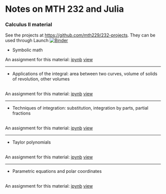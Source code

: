 # Notes on MTH 232 and Julia


### Calculus II material

See the projects at [https://github.com/mth229/232-projects](https://github.com/mth229/232-projects). They can be used through Launch [![Binder](https://mybinder.org/badge.svg)](https://mybinder.org/v2/gh/mth229/232-projects/master)

* Symbolic math

An assignment for this material:
[ipynb](https://raw.githubusercontent.com/mth229/232-projects/master/01-symbolic.ipynb)
[view](http://nbviewer.ipython.org/github/mth229/232-projects/blob/master/01-symbolic.ipynb?create=1)

----

* Applications of the integral: area between two curves, volume of solids of revolution, other volumes


<br/>
An assignment for this material:
[ipynb](https://raw.githubusercontent.com/mth229/232-projects/master/02-integral-applications.ipynb)
[view](http://nbviewer.ipython.org/github/mth229/232-projects/blob/master/02-integral-applications.ipynb?create=1)

----

* Techniques of integration: substitution, integration by parts, partial fractions


<br/>
An assignment for this material:
[ipynb](https://raw.githubusercontent.com/mth229/232-projects/master/03-integral-techniques.ipynb)
[view](http://nbviewer.ipython.org/github/mth229/232-projects/blob/master/03-integral-techniques.ipynb?create=1)

----

* Taylor polynomials


<br/>
An assignment for this material:
[ipynb](https://raw.githubusercontent.com/mth229/232-projects/master/04-taylor-polynomials.ipynb)
[view](http://nbviewer.ipython.org/github/mth229/232-projects/blob/master/04-taylor-polynomials.ipynb?create=1)

----

* Parametric equations and polar coordinates


<br/>
An assignment for this material:
[ipynb](https://raw.githubusercontent.com/mth229/232-projects/master/05-polar-coordinates.ipynb)
[view](http://nbviewer.ipython.org/github/mth229/232-projects/blob/master/05-polar-coordinates.ipynb?create=1)
